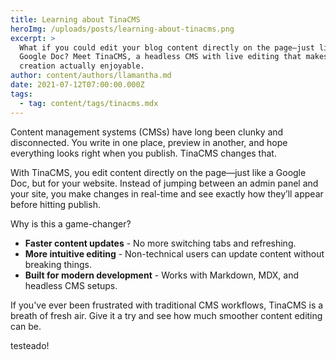 ```yaml
---
title: Learning about TinaCMS
heroImg: /uploads/posts/learning-about-tinacms.png
excerpt: >
  What if you could edit your blog content directly on the page—just like a
  Google Doc? Meet TinaCMS, a headless CMS with live editing that makes content
  creation actually enjoyable.
author: content/authors/llamantha.md
date: 2021-07-12T07:00:00.000Z
tags:
  - tag: content/tags/tinacms.mdx
---
```


Content management systems (CMSs) have long been clunky and disconnected. You write in one place, preview in another, and hope everything looks right when you publish. TinaCMS changes that.

With TinaCMS, you edit content directly on the page—just like a Google Doc, but for your website. Instead of jumping between an admin panel and your site, you make changes in real-time and see exactly how they’ll appear before hitting publish.

Why is this a game-changer?

* **Faster content updates** - No more switching tabs and refreshing.
* **More intuitive editing** - Non-technical users can update content without breaking things.
* **Built for modern development** - Works with Markdown, MDX, and headless CMS setups.

If you've ever been frustrated with traditional CMS workflows, TinaCMS is a breath of fresh air. Give it a try and see how much smoother content editing can be.

testeado!
